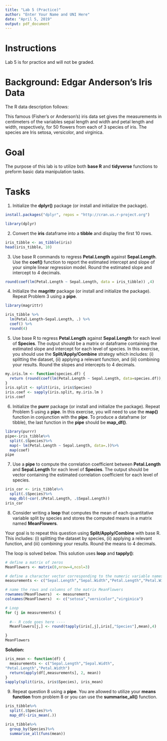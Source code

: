 ```yaml
---
title: "Lab 5 (Practice)"
author: "Enter Your Name and UNI Here"
date: "April 5, 2019"
output: pdf_document
---
```


# Instructions 
Lab 5 is for practice and will not be graded. 

# Background: Edgar Anderson's Iris Data

The R data description follows:

This famous (Fisher's or Anderson's) iris data set gives the measurements in centimeters of the variables sepal length and width and petal length and width, respectively, for 50 flowers from each of 3 species of iris. The species are Iris setosa, versicolor, and virginica.

# Goal 

The purpose of this lab is to utilize both **base R** and **tidyverse** functions to preform basic data manipulation tasks.   

# Tasks

1) Initialize the **dplyr()**  package (or install and initialize the package). 

```r
install.packages("dplyr", repos = "http://cran.us.r-project.org")
```

```r
library(dplyr)
```


2) Convert the **iris** dataframe into a **tibble** and display the first 10 rows.  

```r
iris_tibble <- as_tibble(iris)
head(iris_tibble, 10)
```
3) Use base R commands to regress **Petal.Length** against **Sepal.Length**. Use the **coef()** function to report the estimated intercept and slope of your simple linear regression model. Round the estimated slope and intercept to 4 decimals.       
```r
round(coef(lm(Petal.Length ~ Sepal.Length, data = iris_tibble)) ,4)
```
4) Initialize the **magrittr** package (or install and initialize the package).  Repeat Problem 3 using a **pipe**.  

```r
library(magrittr)

iris_tibble %>%
  lm(Petal.Length~Sepal.Length, .) %>%
  coef() %>%
  round(4)
```
5) Use base R to regress **Petal.Length** against **Sepal.Length** for each level of **Species**. The output should be a matrix or dataframe containing the estimated slope and intercept for each level of species. In this exercise, you should use the **Split/Apply/Combine** strategy which includes: (i) splitting the dataset, (ii) applying a relevant function, and (iii) combining your results. Round the slopes and intercepts to 4 decimals.  

```r
my.iris.lm <- function(species.df) {
  return (round(coef(lm(Petal.Length ~ Sepal.Length, data=species.df)),4))
}
iris.split <- split(iris, iris$Species)
iris.coef <- sapply(iris.split, my.iris.lm )
iris.coef
```
6) Initialize the **purrr** package (or install and initialize the package).  Repeat Problem 5 using a **pipe**. In this exercise, you will need to use the **map()** function in conjunction with the **pipe**.  To produce a dataframe (or tibble), the last function in the **pipe** should be **map_df()**.   

```r
library(purrr)
pipe<-iris_tibble%>%
  split(.$Species)%>%
  map(~ lm(Petal.Length ~ Sepal.Length, data=.))%>%
  map(coef)
pipe
```

7) Use a **pipe** to compute the correlation coefficient between **Petal.Length** and **Sepal.Length** for each level of **Species**. The output should be vector containing the estimated correlation coefficient for each level of species. 

```r
iris_cor <- iris_tibble%>%
  split(.$Species)%>%
  map_dbl(~cor(.$Petal.Length, .$Sepal.Length))
iris_cor
```


8) Consider writing a **loop** that computes the mean of each quantitative variable split by species and stores the computed means in a matrix named  **MeanFlowers**.  

Your goal is to repeat this question using **Split/Apply/Combine** with base R. This includes: (i) splitting the dataset by species, (ii) applying a relevant function, and (iii) combining your results. Round the means to 4 decimals. 

The loop is solved below.  This solution uses **loop** and **tapply()**:  
```r
# define a matrix of zeros
MeanFlowers <- matrix(0,nrow=4,ncol=3)

# define a character vector corresponding to the numeric variable names
measurements <- c("Sepal.Length","Sepal.Width","Petal.Length","Petal.Width")

# name the rows and columns of the matrix MeanFlowers 
rownames(MeanFlowers)  <- measurements
colnames(MeanFlowers)  <- c("setosa","versicolor","virginica")

# Loop
for (j in measurements) {
  
  #-- R code goes here ----
  MeanFlowers[j,] <- round(tapply(iris[,j],iris[,"Species"],mean),4)

}
MeanFlowers
```

**Solution:**

```r
iris_mean <- function(df) {
  measurements <- c("Sepal.Length","Sepal.Width",
"Petal.Length","Petal.Width")
  return(apply(df[,measurements], 2, mean))
}
sapply(split(iris, iris$Species), iris_mean)
```


9) Repeat question 8 using a **pipe**. You are allowed to utilize your **means function** from problem 8 or you can use the **summarise_all()** function. 


```r
iris_tibble%>%
  split(.$Species)%>%
  map_df(~iris_mean(.))

iris_tibble%>%
  group_by(Species)%>%
  summarise_all(funs(mean))
```










